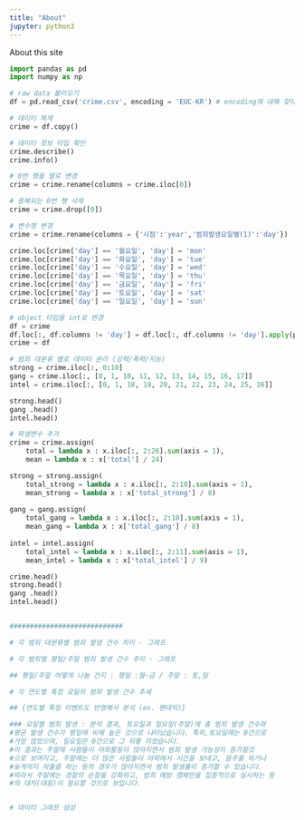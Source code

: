 ```yaml
---
title: "About"
jupyter: python3
---
```


About this site

```python
import pandas as pd
import numpy as np

# raw data 불러오기
df = pd.read_csv('crime.csv', encoding = 'EUC-KR') # encoding에 대해 찾아보기

# 데이터 복제
crime = df.copy()

# 데이터 정보 타입 확인
crime.describe()
crime.info()

# 0번 행을 열로 변경
crime = crime.rename(columns = crime.iloc[0])

# 중복되는 0번 행 삭제
crime = crime.drop([0])

# 변수명 변경
crime = crime.rename(columns = {'시점':'year','범죄발생요일별(1)':'day'})

crime.loc[crime['day'] == '월요일', 'day'] = 'mon'
crime.loc[crime['day'] == '화요일', 'day'] = 'tue'
crime.loc[crime['day'] == '수요일', 'day'] = 'wed'
crime.loc[crime['day'] == '목요일', 'day'] = 'thu'
crime.loc[crime['day'] == '금요일', 'day'] = 'fri'
crime.loc[crime['day'] == '토요일', 'day'] = 'sat'
crime.loc[crime['day'] == '일요일', 'day'] = 'sun'

# object 타입을 int로 변경
df = crime
df.loc[:, df.columns != 'day'] = df.loc[:, df.columns != 'day'].apply(pd.to_numeric) # to_numeric 어떻게 작동하는지 확인하기 
crime = df

# 범죄 대분류 별로 데이터 분리 (강력/폭력/지능)
strong = crime.iloc[:, 0:10]
gang = crime.iloc[:, [0, 1, 10, 11, 12, 13, 14, 15, 16, 17]]
intel = crime.iloc[:, [0, 1, 18, 19, 20, 21, 22, 23, 24, 25, 26]]

strong.head()
gang .head()
intel.head()

# 파생변수 추가
crime = crime.assign(
    total = lambda x : x.iloc[:, 2:26].sum(axis = 1),
    mean = lambda x : x['total'] / 24)

strong = strong.assign(
    total_strong = lambda x : x.iloc[:, 2:10].sum(axis = 1),
    mean_strong = lambda x : x['total_strong'] / 8)
    
gang = gang.assign(
    total_gang = lambda x : x.iloc[:, 2:10].sum(axis = 1),
    mean_gang = lambda x : x['total_gang'] / 8)
    
intel = intel.assign(
    total_intel = lambda x : x.iloc[:, 2:11].sum(axis = 1),
    mean_intel = lambda x : x['total_intel'] / 9)

crime.head()
strong.head()
gang .head()
intel.head()


############################

# 각 범죄 대분류별 범죄 발생 건수 차이 - 그래프

# 각 범죄별 평일/주말 범죄 발생 건수 추이 - 그래프

## 평일/주말 어떻게 나눌 건지 : 평일 :월~금 / 주말 : 토,일

# 각 연도별 특정 요일의 범죄 발생 건수 추세

## {연도별 특정 이벤트도 반영해서 분석 (ex. 팬데믹)}

### 요일별 범죄 발생 : 분석 결과, 토요일과 일요일(주말)에 총 범죄 발생 건수와 
#평균 발생 건수가 평일에 비해 높은 것으로 나타났습니다. 특히,토요일에는 0건으로
#가장 많았으며, 일요일은 0건으로 그 뒤를 이었습니다. 
#이 결과는 주말에 사람들이 야외활동이 많아지면서 범죄 발생 가능성이 증가할것
#으로 보여지고, 주말에는 더 많은 사람들이 야외에서 시간을 보내고, 음주를 하거나
#늦게까지 외출을 하는 등의 경우가 많아지면서 범죄 발생률이 증가할 수 있습니다.
#따라서 주말에는 경찰의 순찰을 강화하고, 범죄 예방 캠페인을 집중적으로 실시하는 등
#의 대처(대응)이 필요할 것으로 보입니다.


# 데이터 그래프 생성



```
